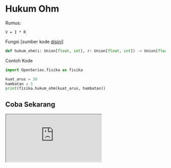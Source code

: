 # Hukum Ohm

Rumus:

```
V = I * R
```

Fungsi [sumber kode [disini](https://github.com/slowy07/OpenSeries/blob/dd1ab1959333fc1da900a58a43c8ebd98512e904/OpenSeries/fisika.py#L137)]

```python
def hukum_ohm(i: Union[float, int], r: Union[float, int]) -> Union[float, int, str]:
```

Contoh Kode

```python
import OpenSeries.fisika as fisika

kuat_arus = 30
hambatan = 3
print(fisika.hukum_ohm(kuat_arus, hambatan))
```

## Coba Sekarang

<iframe src="https://replit.com/@ItsArul/HukumOhm?embed=1&theme=light" className="aspect-video w-full" />
